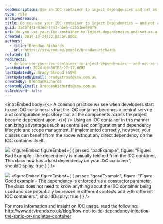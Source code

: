 ```yaml
---
seoDescription: Use an IOC container to inject dependencies and not as a singleton container, allowing for decoupling of classes from their dependencies.
type: rule
archivedreason:
title: Do you use your IOC container to Inject Dependencies – and not as a singleton container
guid: 3a4bf441-83ed-4443-bbe6-c2551ee698f9
uri: do-you-use-your-ioc-container-to-inject-dependencies-and-not-as-a-singleton-container
created: 2016-10-24T23:02:54.000Z
authors:
  - title: Brendan Richards
    url: https://ssw.com.au/people/brendan-richards
related: []
redirects:
  - do-you-use-your-ioc-container-to-inject-dependencies-–-and-not-as-a-singleton-container
lastUpdated: 2024-06-08T03:27:17.000Z
lastUpdatedBy: Brady Stroud [SSW]
lastUpdatedByEmail: bradystroud@ssw.com.au
createdBy: BrendanRichards
createdByEmail: BrendanRichards@ssw.com.au
isArchived: false
---
```


<introEmbed
  body={<>
A common practice we see when developers start to use IOC containers is that the IOC container becomes a central service and configuration repository that all the components across the project become dependent upon.
  </>}
/>
Using an IOC container in this manner can bring advantages such as centralised configuration and dependency lifecycle and scope managment. If implemented correctly, however, your classes can benefit from the above without any direct dependency on the IOC container itself.

![](/uploads/rules/do-you-use-your-ioc-container-to-inject-dependencies-and-not-as-a-singleton-container/IOC_badexample.png)
<figureEmbed figureEmbed={ {
  preset: "badExample",
  figure: "Figure: Bad Example - the dependency is manually fetched from the IOC container, This class now has a hard dependency on your IOC container",
  shouldDisplay: true
} } />


![](/uploads/rules/do-you-use-your-ioc-container-to-inject-dependencies-and-not-as-a-singleton-container/IOC_GoodExample.png)
<figureEmbed figureEmbed={ {
  preset: "goodExample",
  figure: "Figure: Good example - The dependency is enforced via a constuctor parameter. The class does not need to know anything about the IOC container being used and can potentially be reused in different contexts and with different IOC containers.",
  shouldDisplay: true
} } />


For more information and insight on IOC usage, read the following: http://www.devtrends.co.uk/blog/how-not-to-do-dependency-injection-the-static-or-singleton-container
